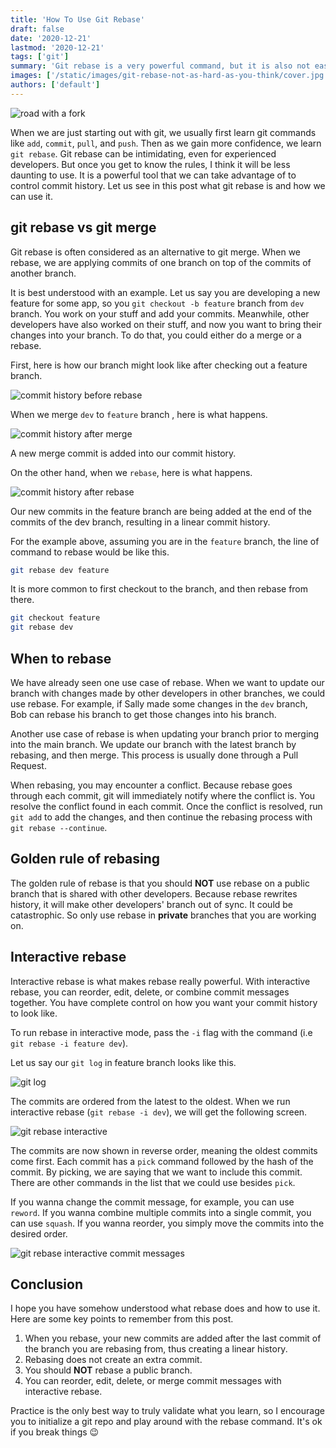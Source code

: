```yaml
---
title: 'How To Use Git Rebase'
draft: false
date: '2020-12-21'
lastmod: '2020-12-21'
tags: ['git']
summary: 'Git rebase is a very powerful command, but it is also not easy to understand. In this post, I want to show you how to use git rebase to create a linear commit history.'
images: ['/static/images/git-rebase-not-as-hard-as-you-think/cover.jpg']
authors: ['default']
---
```


![road with a fork](/static/images/git-rebase-not-as-hard-as-you-think/cover.jpg)

<ImageAttribution
  text="Photo by Jens Lelie on Unsplash"
  url="https://unsplash.com/photos/u0vgcIOQG08"
/>

When we are just starting out with git, we usually first learn git commands like `add`, `commit`, `pull`, and `push`. Then as we gain more confidence, we learn `git rebase`. Git rebase can be intimidating, even for experienced developers. But once you get to know the rules, I think it will be less daunting to use. It is a powerful tool that we can take advantage of to control commit history. Let us see in this post what git rebase is and how we can use it.

## git rebase vs git merge

Git rebase is often considered as an alternative to git merge. When we rebase, we are applying commits of one branch on top of the commits of another branch.

It is best understood with an example. Let us say you are developing a new feature for some app, so you `git checkout -b feature` branch from `dev` branch. You work on your stuff and add your commits. Meanwhile, other developers have also worked on their stuff, and now you want to bring their changes into your branch. To do that, you could either do a merge or a rebase.

First, here is how our branch might look like after checking out a feature branch.

![commit history before rebase](/static/images/git-rebase-not-as-hard-as-you-think/before_rebase.png)

When we merge `dev` to `feature` branch , here is what happens.

![commit history after merge](/static/images/git-rebase-not-as-hard-as-you-think/after_merge.png)

A new merge commit is added into our commit history.

On the other hand, when we `rebase`, here is what happens.

![commit history after rebase](/static/images/git-rebase-not-as-hard-as-you-think/after_rebase.png)

Our new commits in the feature branch are being added at the end of the commits of the dev branch, resulting in a linear commit history.

For the example above, assuming you are in the `feature` branch, the line of command to rebase would be like this.

```bash
git rebase dev feature
```

It is more common to first checkout to the branch, and then rebase from there.

```bash
git checkout feature
git rebase dev
```

## When to rebase

We have already seen one use case of rebase. When we want to update our branch with changes made by other developers in other branches, we could use rebase. For example, if Sally made some changes in the `dev` branch, Bob can rebase his branch to get those changes into his branch.

Another use case of rebase is when updating your branch prior to merging into the main branch. We update our branch with the latest branch by rebasing, and then merge. This process is usually done through a Pull Request.

When rebasing, you may encounter a conflict. Because rebase goes through each commit, git will immediately notify where the conflict is. You resolve the conflict found in each commit. Once the conflict is resolved, run `git add` to add the changes, and then continue the rebasing process with `git rebase --continue`.

## Golden rule of rebasing

The golden rule of rebase is that you should **NOT** use rebase on a public branch that is shared with other developers. Because rebase rewrites history, it will make other developers' branch out of sync. It could be catastrophic. So only use rebase in **private** branches that you are working on.

## Interactive rebase

Interactive rebase is what makes rebase really powerful. With interactive rebase, you can reorder, edit, delete, or combine commit messages together. You have complete control on how you want your commit history to look like.

To run rebase in interactive mode, pass the `-i` flag with the command (i.e `git rebase -i feature dev`).

Let us say our `git log` in feature branch looks like this.

![git log](/static/images/git-rebase-not-as-hard-as-you-think/gitlog.png)

The commits are ordered from the latest to the oldest. When we run interactive rebase (`git rebase -i dev`), we will get the following screen.

![git rebase interactive](/static/images/git-rebase-not-as-hard-as-you-think/interactive_rebase.png)

The commits are now shown in reverse order, meaning the oldest commits come first. Each commit has a `pick` command followed by the hash of the commit. By picking, we are saying that we want to include this commit. There are other commands in the list that we could use besides `pick`.

If you wanna change the commit message, for example, you can use `reword`. If you wanna combine multiple commits into a single commit, you can use `squash`. If you wanna reorder, you simply move the commits into the desired order.

![git rebase interactive commit messages](/static/images/git-rebase-not-as-hard-as-you-think/interactive_rebase_modify_commits.png)

## Conclusion

I hope you have somehow understood what rebase does and how to use it. Here are some key points to remember from this post.

1. When you rebase, your new commits are added after the last commit of the branch you are rebasing from, thus creating a linear history.
2. Rebasing does not create an extra commit.
3. You should **NOT** rebase a public branch.
4. You can reorder, edit, delete, or merge commit messages with interactive rebase.

Practice is the only best way to truly validate what you learn, so I encourage you to initialize a git repo and play around with the rebase command. It's ok if you break things 😉
